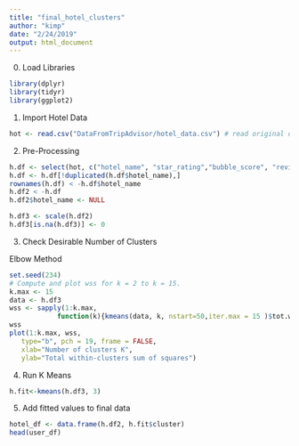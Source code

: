 ```yaml
---
title: "final_hotel_clusters"
author: "kimp"
date: "2/24/2019"
output: html_document
---
```


0. Load Libraries
```r
library(dplyr)
library(tidyr)
library(ggplot2)
```

1. Import Hotel Data
```r
hot <- read.csv("DataFromTripAdvisor/hotel_data.csv") # read original data set
```

2. Pre-Processing

```r
h.df <- select(hot, c("hotel_name", "star_rating","bubble_score", "review_count"))
h.df <- h.df[!duplicated(h.df$hotel_name),]
rownames(h.df) < -h.df$hotel_name
h.df2 < -h.df
h.df2$hotel_name <- NULL
```

```r
h.df3 <- scale(h.df2)
h.df3[is.na(h.df3)] <- 0
```

3. Check Desirable Number of Clusters

Elbow Method

```r
set.seed(234)
# Compute and plot wss for k = 2 to k = 15.
k.max <- 15
data <- h.df3
wss <- sapply(1:k.max,
            function(k){kmeans(data, k, nstart=50,iter.max = 15 )$tot.withinss})
wss
plot(1:k.max, wss,
   type="b", pch = 19, frame = FALSE,
   xlab="Number of clusters K",
   ylab="Total within-clusters sum of squares")
```

4. Run K Means 
```r
h.fit<-kmeans(h.df3, 3)
```

5. Add fitted values to final data
```r
hotel_df <- data.frame(h.df2, h.fit$cluster)
head(user_df)
```




